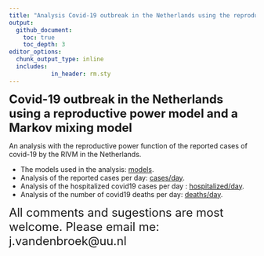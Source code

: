 ```yaml
---
title: "Analysis Covid-19 outbreak in the Netherlands using the reproductive power function"
output:
  github_document:
    toc: true
    toc_depth: 3
editor_options: 
  chunk_output_type: inline
  includes:
            in_header: rm.sty
---
```

<font size="5"> **Covid-19 outbreak in the Netherlands using a reproductive power model and a Markov mixing model**</font> 

An analysis with the reproductive power function of the reported cases of covid-19 by the RIVM in the Netherlands.

- The models used in the analysis: [models](TheModelsUsed.pdf).
- Analysis of the reported cases per day: [cases/day](cases_day.md).
- Analysis of the hospitalized covid19 cases per day : [hospitalized/day](hospitalized_day.md).
- Analysis of the number of covid19 deaths per day: [deaths/day](overleden.md).


<font size="5"> 
All comments and sugestions are most welcome. Please email me: 
j.vandenbroek@uu.nl</font> 